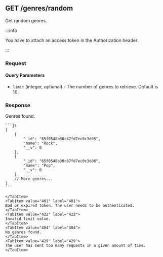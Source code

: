 
## GET /genres/random

Get random genres.

:::info

You have to attach an access token in the Authorization header.

:::

### Request

#### Query Parameters

-   `limit` (integer, optional) - The number of genres to retrieve. Default is 10.

### Response

<Tabs>
  	<TabItem value="200" label="200" default>
    Genres found.

    ```js
    [
        {
            "_id": "65f0548b30c87fd7ec0c3d05",
            "name": "Rock",
            "__v": 0
        },
        {
            "_id": "65f0548b30c87fd7ec0c3d06",
            "name": "Pop",
            "__v": 0
        }
        // More genres...
    ]
    ```

    </TabItem>
    <TabItem value="401" label="401">
    Bad or expired token. The user needs to be authenticated.
    </TabItem>
    <TabItem value="422" label="422">
    Invalid limit value.
    </TabItem>
    <TabItem value="404" label="404">
    No genres found.
    </TabItem>
    <TabItem value="429" label="429">
    The user has sent too many requests in a given amount of time.
    </TabItem>

</Tabs>
